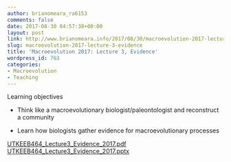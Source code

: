 ```yaml
---
author: brianomeara_ra6153
comments: false
date: 2017-08-30 04:57:38+00:00
layout: post
link: http://www.brianomeara.info/2017/08/30/macroevolution-2017-lecture-3-evidence/
slug: macroevolution-2017-lecture-3-evidence
title: 'Macroevolution 2017: Lecture 3, Evidence'
wordpress_id: 763
categories:
- Macroevolution
- Teaching
---
```


Learning objectives



    
  * Think like a macroevolutionary biologist/paleontologist and reconstruct a community

    
  * Learn how biologists gather evidence for macroevolutionary processes


[UTKEEB464_Lecture3_Evidence_2017.pdf](http://brianomeara.info/wordpress_beta/wp-content/uploads/2017/08/UTKEEB464_Lecture3_Evidence_2017.pdf) [UTKEEB464_Lecture3_Evidence_2017.pptx](http://brianomeara.info/wordpress_beta/wp-content/uploads/2017/08/UTKEEB464_Lecture3_Evidence_2017.pptx)
